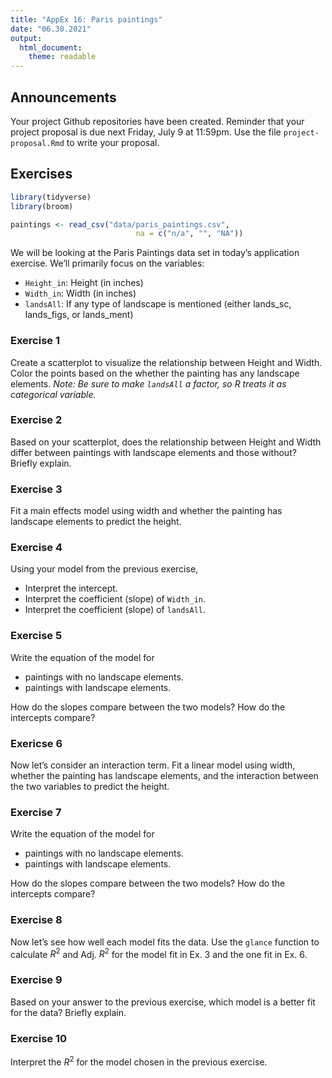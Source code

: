 ```yaml
---
title: "AppEx 16: Paris paintings"
date: "06.30.2021"
output: 
  html_document:
    theme: readable
---
```


## Announcements

Your project Github repositories have been created. Reminder that your project proposal is due next Friday, July 9 at 11:59pm. Use the file `project-proposal.Rmd` to write your proposal.


## Exercises 

```r
library(tidyverse)
library(broom)
```

```r
paintings <- read_csv("data/paris_paintings.csv", 
                            na = c("n/a", "", "NA"))
```

We will be looking at the Paris Paintings data set in today's application exercise. We'll primarily focus on the variables: 

- `Height_in`: Height (in inches)
- `Width_in`: Width (in inches)
- `landsAll`: If any type of landscape is mentioned (either lands_sc, lands_figs, or lands_ment)



### Exercise 1

Create a scatterplot to visualize the relationship between Height and Width. Color the points based on the whether the painting has any landscape elements. *Note: Be sure to make `landsAll` a factor, so R treats it as categorical variable.*

### Exercise 2

Based on your scatterplot, does the relationship between Height and Width differ between paintings with landscape elements and those without? Briefly explain.  

### Exercise 3

Fit a main effects model using width and whether the painting has landscape elements to predict the height. 

### Exercise 4

Using your model from the previous exercise, 

- Interpret the intercept. 
- Interpret the coefficient (slope) of `Width_in`. 
- Interpret the coefficient (slope) of `landsAll`.

### Exercise 5

Write the equation of the model for 

- paintings with no landscape elements. 
- paintings with landscape elements. 

How do the slopes compare between the two models? How do the intercepts compare? 

### Exericse 6

Now let's consider an interaction term. Fit a linear model using width, whether the painting has landscape elements, and the interaction between the two variables to predict the height. 

### Exercise 7

Write the equation of the model for 

- paintings with no landscape elements. 
- paintings with landscape elements. 

How do the slopes compare between the two models? How do the intercepts compare? 

### Exercise 8

Now let's see how well each model fits the data. Use the `glance` function to calculate $R^2$ and Adj. $R^2$ for the model fit in Ex. 3 and the one fit in Ex. 6. 

### Exercise 9

Based on your answer to the previous exercise, which model is a better fit for the data? Briefly explain.

### Exercise 10

Interpret the $R^2$ for the model chosen in the previous exercise.